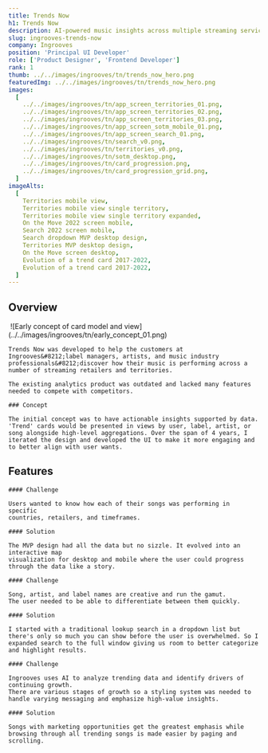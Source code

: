 ```yaml
---
title: Trends Now
h1: Trends Now
description: AI-powered music insights across multiple streaming services
slug: ingrooves-trends-now
company: Ingrooves
position: 'Principal UI Developer'
role: ['Product Designer', 'Frontend Developer']
rank: 1
thumb: ../../images/ingrooves/tn/trends_now_hero.png
featuredImg: ../../images/ingrooves/tn/trends_now_hero.png
images:
  [
    ../../images/ingrooves/tn/app_screen_territories_01.png,
    ../../images/ingrooves/tn/app_screen_territories_02.png,
    ../../images/ingrooves/tn/app_screen_territories_03.png,
    ../../images/ingrooves/tn/app_screen_sotm_mobile_01.png,
    ../../images/ingrooves/tn/app_screen_search_01.png,
    ../../images/ingrooves/tn/search_v0.png,
    ../../images/ingrooves/tn/territories_v0.png,
    ../../images/ingrooves/tn/sotm_desktop.png,
    ../../images/ingrooves/tn/card_progression.png,
    ../../images/ingrooves/tn/card_progression_grid.png,
  ]
imageAlts:
  [
    Territories mobile view,
    Territories mobile view single territory,
    Territories mobile view single territory expanded,
    On the Move 2022 screen mobile,
    Search 2022 screen mobile,
    Search dropdown MVP desktop design,
    Territories MVP desktop design,
    On the Move screen desktop,
    Evolution of a trend card 2017-2022,
    Evolution of a trend card 2017-2022,
  ]
---
```



## Overview

<Grid lgrows={2} lgcolumns={2} mdrows={3} mdcolumns={1} className="rows-auto cols-60-40 no-figure-margins no-row-gaps">
  <div className="gridarea-2">
    <Image
      caption="Early concept of card model and view"
      includeShadow
      showCaption
    >
      ![Early concept of card model and
      view](../../images/ingrooves/tn/early_concept_01.png)
    </Image>
  </div>

  <div className="gridarea-1">

    Trends Now was developed to help the customers at Ingrooves&#8212;label managers, artists, and music industry
    professionals&#8212;discover how their music is performing across a number of streaming retailers and territories.

    The existing analytics product was outdated and lacked many features needed to compete with competitors.

  </div>

</Grid>

<Concept id="progression">

    ### Concept

    The initial concept was to have actionable insights supported by data. 'Trend' cards would be presented in views by user, label, artist, or song alongside high-level aggregations. Over the span of 4 years, I iterated the design and developed the UI to make it more engaging and to better align with user wants.

</Concept>

## Features

<Territories id="territories">

    #### Challenge

    Users wanted to know how each of their songs was performing in specific
    countries, retailers, and timeframes.

    #### Solution

    The MVP design had all the data but no sizzle. It evolved into an interactive map
    visualization for desktop and mobile where the user could progress through the data like a story.

</Territories>

<Search id="search">

    #### Challenge

    Song, artist, and label names are creative and run the gamut.
    The user needed to be able to differentiate between them quickly.

    #### Solution

    I started with a traditional lookup search in a dropdown list but there's only so much you can show before the user is overwhelmed. So I expanded search to the full window giving us room to better categorize and highlight results.

</Search>

<OnTheMove id="sotm">

    #### Challenge

    Ingrooves uses AI to analyze trending data and identify drivers of continuing growth.
    There are various stages of growth so a styling system was needed to handle varying messaging and emphasize high-value insights.

    #### Solution

    Songs with marketing opportunities get the greatest emphasis while browsing through all trending songs is made easier by paging and scrolling.

</OnTheMove>
